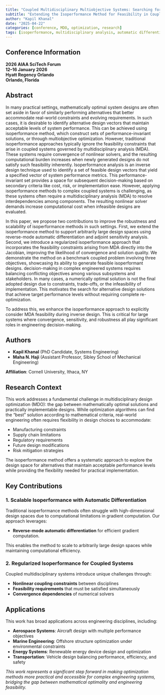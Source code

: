 ```yaml
---
title: "Coupled Multidisciplinary Multiobjective Systems: Searching for Similarly Performing System Designs"
subtitle: "Extending the Isoperformance Method for Feasibility in Coupled Multidisciplinary Systems"
author: "Kapil Khanal"
date: "2025-04-22"
categories: [conference, MDO, optimization, research]
tags: [isoperformance, multidisciplinary analysis, automatic differentiation, adjoint methods, feasibility constraints]
---
```


## Conference Information

**2026 AIAA SciTech Forum**  
**12–16 January 2026**  
**Hyatt Regency Orlando**  
**Orlando, Florida**

## Abstract

In many practical settings, mathematically optimal system designs are often set aside in favor of similarly performing alternatives that better accommodate real-world constraints and evolving requirements. In such cases, it is desirable to identify alternative design vectors that maintain acceptable levels of system performance. This can be achieved using isoperformance method, which construct sets of performance-invariant solutions, or through multiobjective optimization. However, traditional isoperformance approaches typically ignore the feasibility constraints that arise in coupled systems governed by multidisciplinary analysis (MDA). These systems require convergence of nonlinear solvers, and the resulting computational burden increases when newly generated designs do not satisfy such feasibility inherently. Isoperformance analysis is an inverse design technique used to identify a set of feasible design vectors that yield a specified vector of system performance metrics. This performance-invariant set provides a space for subsequent decision-making based on secondary criteria like cost, risk, or implementation ease. However, applying isoperformance methods to complex coupled systems is challenging, as these systems often require a multidisciplinary analysis (MDA) to resolve interdependencies among components. The resulting nonlinear solver demands increase computational cost when infeasible designs are evaluated. 

In this paper, we propose two contributions to improve the robustness and scalability of isoperformance methods in such settings. First, we extend the isoperformance method to support arbitrarily large design spaces using reverse-mode automatic differentiation and adjoint sensitivity analysis. Second, we introduce a regularized isoperformance approach that incorporates the feasibility constraints arising from MDA directly into the Jacobian, improving the likelihood of convergence and solution quality. We demonstrate the method on a benchmark coupled problem involving three objectives, showcasing its ability to generate feasible isoperformant designs. 
\lettrine{M}{ulticriteria} decision-making in complex engineered systems requires balancing conflicting objectives among various subsystems and stakeholders. In many cases, a numerically optimal solution is not the final adopted design due to constraints, trade-offs, or the infeasibility of implementation. This motivates the search for alternative design solutions that achieve target performance levels without requiring complete re-optimization. 


To address this, we enhance the isoperformance approach to explicitly consider MDA feasibility during inverse design. This is critical for large systems where convergence, sensitivity, and robustness all play significant roles in engineering decision-making.


## Authors

- **Kapil Khanal** (PhD Candidate, Systems Engineering)
- **Maha N. Haji** (Assistant Professor, Sibley School of Mechanical Engineering)

**Affiliation**: Cornell University, Ithaca, NY

## Research Context

This work addresses a fundamental challenge in multidisciplinary design optimization (MDO): the gap between mathematically optimal solutions and practically implementable designs. While optimization algorithms can find the "best" solution according to mathematical criteria, real-world engineering often requires flexibility in design choices to accommodate:

- Manufacturing constraints
- Supply chain limitations  
- Regulatory requirements
- Future design modifications
- Risk mitigation strategies

The isoperformance method offers a systematic approach to explore the design space for alternatives that maintain acceptable performance levels while providing the flexibility needed for practical implementation.

## Key Contributions

### 1. Scalable Isoperformance with Automatic Differentiation

Traditional isoperformance methods often struggle with high-dimensional design spaces due to computational limitations in gradient computation. Our approach leverages:

- **Reverse-mode automatic differentiation** for efficient gradient computation.

This enables the method to scale to arbitrarily large design spaces while maintaining computational efficiency.

### 2. Regularized Isoperformance for Coupled Systems

Coupled multidisciplinary systems introduce unique challenges through:

- **Nonlinear coupling constraints** between disciplines
- **Feasibility requirements** that must be satisfied simultaneously
- **Convergence dependencies** of numerical solvers


## Applications

This work has broad applications across engineering disciplines, including:

- **Aerospace Systems**: Aircraft design with multiple performance objectives
- **Marine Engineering**: Offshore structure optimization under environmental constraints
- **Energy Systems**: Renewable energy device design and optimization
- **Transportation**: Vehicle design balancing performance, efficiency, and safety


*This work represents a significant step forward in making optimization methods more practical and accessible for complex engineering systems, bridging the gap between mathematical optimality and engineering feasibility.* 